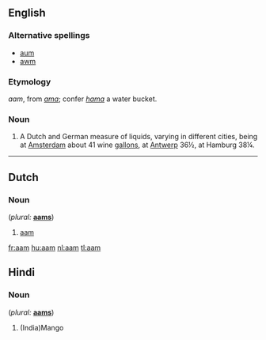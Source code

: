 ==English==

{{webster}}

===Alternative spellings===
* [[aum]]
* [[awm]]

===Etymology===
{{etyl|nl}} ''aam'', from {{LL.}} ''[[ama]]''; confer {{etyl|la}} ''[[hama]]'' a water bucket.

===Noun===
{{en-noun}}

# A Dutch and German measure of liquids, varying in different cities, being at [[Amsterdam]] about 41 wine [[gallons]], at [[Antwerp]] 36½, at Hamburg 38¼.

----

==Dutch==

===Noun===
{{infl|nl|noun}}  (''plural:'' '''[[aams]]''')

# [[#English|aam]]

{{defn|Estonian}}

[[fr:aam]]
[[hu:aam]]
[[nl:aam]]
[[tl:aam]]

==Hindi==
===Noun===
{{infl|nl|noun}}  (''plural:'' '''[[aams]]''')
#(India)Mango